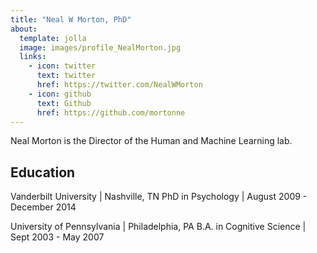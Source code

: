 ```yaml
---
title: "Neal W Morton, PhD"
about:
  template: jolla
  image: images/profile_NealMorton.jpg
  links:
    - icon: twitter
      text: twitter
      href: https://twitter.com/NealWMorton
    - icon: github
      text: Github
      href: https://github.com/mortonne
---
```


Neal Morton is the Director of the Human and Machine Learning lab.

## Education

Vanderbilt University | Nashville, TN
PhD in Psychology | August 2009 - December 2014

University of Pennsylvania | Philadelphia, PA
B.A. in Cognitive Science | Sept 2003 - May 2007
